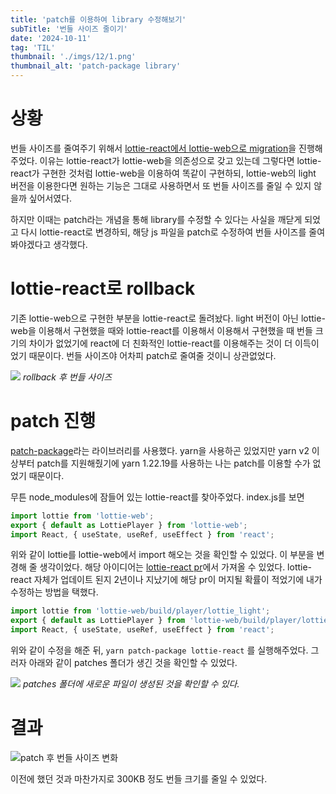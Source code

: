 ```yaml
---
title: 'patch를 이용하여 library 수정해보기'
subTitle: '번들 사이즈 줄이기'
date: '2024-10-11'
tag: 'TIL'
thumbnail: './imgs/12/1.png'
thumbnail_alt: 'patch-package library'
---
```


# 상황

번들 사이즈를 줄여주기 위해서 [lottie-react에서 lottie-web으로 migration](https://www.eonseok.site/troubleshooting/%EB%B9%8C%EB%93%9C%20%EC%B5%9C%EC%A0%81%ED%99%94%20%EC%A0%84%EB%9E%B5:%20Lottie-react%EC%99%80%20Chunk%20%EB%B6%84%EB%A6%AC/#%EB%B6%84%EC%84%9D)을 진행해주었다. 이유는 lottie-react가 lottie-web을 의존성으로 갖고 있는데 그렇다면 lottie-react가 구현한 것처럼 lottie-web을 이용하여 똑같이 구현하되, lottie-web의 light 버전을 이용한다면 원하는 기능은 그대로 사용하면서 또 번들 사이즈를 줄일 수 있지 않을까 싶어서였다.

하지만 이때는 patch라는 개념을 통해 library를 수정할 수 있다는 사실을 깨닫게 되었고 다시 lottie-react로 변경하되, 해당 js 파일을 patch로 수정하여 번들 사이즈를 줄여봐야겠다고 생각했다.

# lottie-react로 rollback

기존 lottie-web으로 구현한 부분을 lottie-react로 돌려놨다. light 버전이 아닌 lottie-web을 이용해서 구현했을 때와 lottie-react를 이용해서 이용해서 구현했을 때 번들 크기의 차이가 없었기에 react에 더 친화적인 lottie-react를 이용해주는 것이 더 이득이었기 때문이다. 번들 사이즈야 어차피 patch로 줄여줄 것이니 상관없었다.

![](./imgs/12/2.png)
_rollback 후 번들 사이즈_

# patch 진행

[patch-package](https://www.npmjs.com/package/patch-package)라는 라이브러리를 사용했다. yarn을 사용하곤 있었지만 yarn v2 이상부터 patch를 지원해줬기에 yarn 1.22.19를 사용하는 나는 patch를 이용할 수가 없었기 때문이다.

무튼 node_modules에 잠들어 있는 lottie-react를 찾아주었다. index.js를 보면

```jsx
import lottie from 'lottie-web';
export { default as LottiePlayer } from 'lottie-web';
import React, { useState, useRef, useEffect } from 'react';
```

위와 같이 lottie를 lottie-web에서 import 해오는 것을 확인할 수 있었다. 이 부분을 변경해 줄 생각이었다. 해당 아이디어는 [lottie-react pr](https://github.com/Gamote/lottie-react/pull/86)에서 가져올 수 있었다. lottie-react 자체가 업데이트 된지 2년이나 지났기에 해당 pr이 머지될 확률이 적었기에 내가 수정하는 방법을 택했다.

```jsx
import lottie from 'lottie-web/build/player/lottie_light';
export { default as LottiePlayer } from 'lottie-web/build/player/lottie_light';
import React, { useState, useRef, useEffect } from 'react';
```

위와 같이 수정을 해준 뒤, `yarn patch-package lottie-react` 를 실행해주었다. 그러자 아래와 같이 patches 폴더가 생긴 것을 확인할 수 있었다.

![](./imgs/12/3.png)
_patches 폴더에 새로운 파일이 생성된 것을 확인할 수 있다._

# 결과

![patch 후 번들 사이즈 변화](./imgs/12/4.png)

이전에 했던 것과 마찬가지로 300KB 정도 번들 크기를 줄일 수 있었다.
